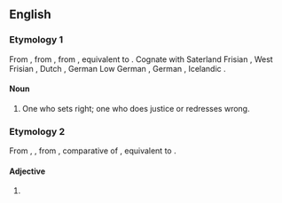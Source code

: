 {{also|Righter}}
==English==

===Etymology 1===
From {{inh|en|enm|*rightere}}, from {{inh|en|ang|rihtere||a ruler; director}}, from {{inh|en|gem-pro|*rehtārijaz}}, equivalent to {{suffix|en|right|er|pos2=agent suffix}}. Cognate with Saterland Frisian {{m|stq|Gjuchter||one who makes right; judge}}, West Frisian {{m|fy|rjochter||one who makes right; judge}}, Dutch {{m|nl|rechter||one who makes right; judge}}, German Low German {{m|nds-de|Richter||one who makes right; judge}}, German {{m|de|Richter||one who makes right; judge}}, Icelandic {{m|is|réttari||a justiciary}}.

====Noun====
{{en-noun}}

# One who sets right; one who does justice or redresses wrong.
#: {{rfquotek|Shelton}}

===Etymology 2===
From {{inh|en|enm|rightere}}, {{m|enm|rihtere}}, from {{inh|en|ang|rihtra}}, comparative of {{m|ang|riht||right}}, equivalent to {{suffix|en|right|er|pos2=comparative suffix}}.

====Adjective====
{{head|en|adjective comparative form}}

# {{en-comparative of|right}}

{{Webster 1913}}